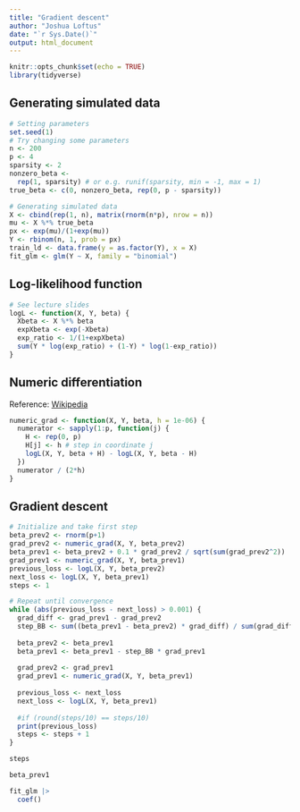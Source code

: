```yaml
---
title: "Gradient descent"
author: "Joshua Loftus"
date: "`r Sys.Date()`"
output: html_document
---
```


```r
knitr::opts_chunk$set(echo = TRUE)
library(tidyverse)
```

## Generating simulated data

```r
# Setting parameters
set.seed(1)
# Try changing some parameters
n <- 200
p <- 4
sparsity <- 2
nonzero_beta <- 
  rep(1, sparsity) # or e.g. runif(sparsity, min = -1, max = 1)
true_beta <- c(0, nonzero_beta, rep(0, p - sparsity))
```

```r
# Generating simulated data
X <- cbind(rep(1, n), matrix(rnorm(n*p), nrow = n))
mu <- X %*% true_beta
px <- exp(mu)/(1+exp(mu))
Y <- rbinom(n, 1, prob = px)
train_ld <- data.frame(y = as.factor(Y), x = X)
fit_glm <- glm(Y ~ X, family = "binomial")
```

## Log-likelihood function

```r
# See lecture slides
logL <- function(X, Y, beta) {
  Xbeta <- X %*% beta
  expXbeta <- exp(-Xbeta)
  exp_ratio <- 1/(1+expXbeta)
  sum(Y * log(exp_ratio) + (1-Y) * log(1-exp_ratio))
}
```

## Numeric differentiation

Reference: [Wikipedia](https://en.wikipedia.org/wiki/Numerical_differentiation)

```r
numeric_grad <- function(X, Y, beta, h = 1e-06) {
  numerator <- sapply(1:p, function(j) {
    H <- rep(0, p)
    H[j] <- h # step in coordinate j
    logL(X, Y, beta + H) - logL(X, Y, beta - H)
  })
  numerator / (2*h)
}
```

## Gradient descent

```r
# Initialize and take first step
beta_prev2 <- rnorm(p+1) 
grad_prev2 <- numeric_grad(X, Y, beta_prev2)
beta_prev1 <- beta_prev2 + 0.1 * grad_prev2 / sqrt(sum(grad_prev2^2))
grad_prev1 <- numeric_grad(X, Y, beta_prev1)
previous_loss <- logL(X, Y, beta_prev2)
next_loss <- logL(X, Y, beta_prev1)
steps <- 1
```


```r
# Repeat until convergence
while (abs(previous_loss - next_loss) > 0.001) {
  grad_diff <- grad_prev1 - grad_prev2
  step_BB <- sum((beta_prev1 - beta_prev2) * grad_diff) / sum(grad_diff^2)
  
  beta_prev2 <- beta_prev1
  beta_prev1 <- beta_prev1 - step_BB * grad_prev1
  
  grad_prev2 <- grad_prev1
  grad_prev1 <- numeric_grad(X, Y, beta_prev1)  
  
  previous_loss <- next_loss
  next_loss <- logL(X, Y, beta_prev1)
  
  #if (round(steps/10) == steps/10)
  print(previous_loss)
  steps <- steps + 1
}
```

```r
steps
```

```r
beta_prev1
```

```r
fit_glm |>
  coef()
```

